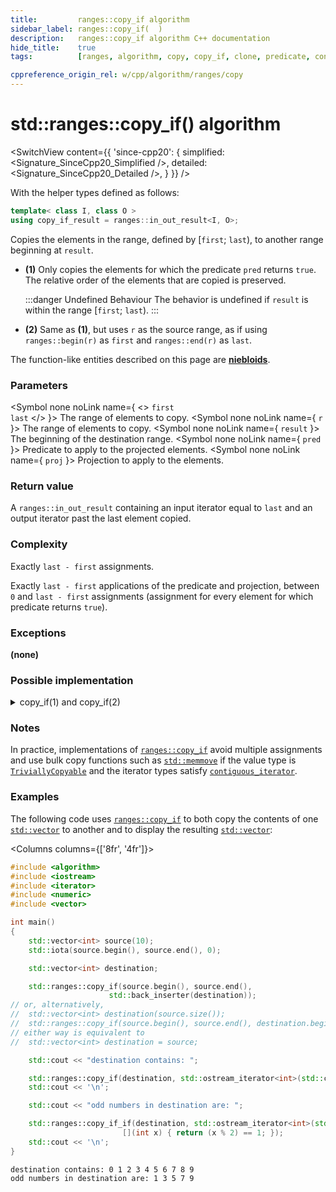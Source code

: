 ```yaml
---
title:         ranges::copy_if algorithm
sidebar_label: ranges::copy_if(  )
description:   ranges::copy_if algorithm C++ documentation
hide_title:    true
tags:          [ranges, algorithm, copy, copy_if, clone, predicate, condition]

cppreference_origin_rel: w/cpp/algorithm/ranges/copy
---
```



<!----------------- Codes ---------------------->


# std::ranges::copy_if() algorithm

<SwitchView content={{
	'since-cpp20': {
		simplified:	<Signature_SinceCpp20_Simplified />,
		detailed:	<Signature_SinceCpp20_Detailed />,
	}
}} />

With the helper types defined as follows:
```cpp
template< class I, class O >
using copy_if_result = ranges::in_out_result<I, O>;
```

Copies the elements in the range, defined by [`first`; `last`), to another range beginning at `result`.

- **(1)** Only copies the elements for which the predicate `pred` returns `true`.
  The relative order of the elements that are copied is preserved.

  :::danger Undefined Behaviour
  The behavior is undefined if `result` is within the range [`first`; `last`).
  :::

- **(2)** Same as **(1)**, but uses `r` as the source range, as if using `ranges::begin(r)` as `first` and `ranges::end(r)` as `last`.

The function-like entities described on this page are [**niebloids**](#).

### Parameters

<SymbolTable>

  <Symbol none noLink name={ <> <code>first</code> <br/> <code>last</code> </> }>
    The range of elements to copy.
  </Symbol>
  <Symbol none noLink name={ <code>r</code> }>
    The range of elements to copy.
  </Symbol>
  <Symbol none noLink name={ <code>result</code> }>
    The beginning of the destination range.
  </Symbol>
  <Symbol none noLink name={ <code>pred</code> }>
    Predicate to apply to the projected elements.
  </Symbol>
  <Symbol none noLink name={ <code>proj</code> }>
    Projection to apply to the elements.
  </Symbol>

</SymbolTable>

### Return value

A `ranges::in_out_result` containing an input iterator equal to `last` and an output iterator past the last element copied.

### Complexity

Exactly `last - first` assignments.


Exactly `last - first` applications of the predicate and projection, between `0` and `last - first` assignments (assignment for every element for which predicate returns `true`).

### Exceptions

**(none)**

### Possible implementation

<details>
<summary>copy_if(1) and copy_if(2)</summary>

```cpp
struct copy_if_fn
{
    template<std::input_iterator I, std::sentinel_for<I> S, std::weakly_incrementable O,
             class Proj = std::identity,
             std::indirect_unary_predicate<std::projected<I, Proj>> Pred>
    requires std::indirectly_copyable<I, O>
    constexpr ranges::copy_if_result<I, O>
        operator()(I first, S last, O result, Pred pred, Proj proj = {}) const
    {
        for (; first != last; ++first)
            if (std::invoke(pred, std::invoke(proj, *first)))
            {
                *result = *first;
                ++result;
            }
        return {std::move(first), std::move(result)};
    }

    template<ranges::input_range R, std::weakly_incrementable O,
             class Proj = std::identity,
             std::indirect_unary_predicate<
                 std::projected<ranges::iterator_t<R>, Proj>> Pred>
    requires std::indirectly_copyable<ranges::iterator_t<R>, O>
    constexpr ranges::copy_if_result<ranges::borrowed_iterator_t<R>, O>
        operator()(R&& r, O result, Pred pred, Proj proj = {}) const
    {
        return (*this)(ranges::begin(r), ranges::end(r),
                       std::move(result),
                       std::ref(pred), std::ref(proj));
    }
};

inline constexpr copy_if_fn copy_if;
```

</details>

### Notes

In practice, implementations of [`ranges::copy_if`](#) avoid multiple assignments and use bulk copy functions such as [`std::memmove`](#) if the value type is [`TriviallyCopyable`](/docs/named_req/TriviallyCopyable) and the iterator types satisfy [`contiguous_iterator`](#).

### Examples

The following code uses [`ranges::copy_if`](#) to both copy the contents of one [`std::vector`](/docs/std/containers/arrays/vector) to another and to display the resulting [`std::vector`](/docs/std/containers/arrays/vector):

<Columns columns={['8fr', '4fr']}>
<div>

```cpp title='Main.cpp' showLineNumbers
#include <algorithm>
#include <iostream>
#include <iterator>
#include <numeric>
#include <vector>

int main()
{
    std::vector<int> source(10);
    std::iota(source.begin(), source.end(), 0);

    std::vector<int> destination;

    std::ranges::copy_if(source.begin(), source.end(),
                      std::back_inserter(destination));
// or, alternatively,
//  std::vector<int> destination(source.size());
//  std::ranges::copy_if(source.begin(), source.end(), destination.begin());
// either way is equivalent to
//  std::vector<int> destination = source;

    std::cout << "destination contains: ";

    std::ranges::copy_if(destination, std::ostream_iterator<int>(std::cout, " "));
    std::cout << '\n';

    std::cout << "odd numbers in destination are: ";

    std::ranges::copy_if_if(destination, std::ostream_iterator<int>(std::cout, " "),
                         [](int x) { return (x % 2) == 1; });
    std::cout << '\n';
}
```

</div>
<div>

```plaintext title="Output"
destination contains: 0 1 2 3 4 5 6 7 8 9
odd numbers in destination are: 1 3 5 7 9
```

</div>
</Columns>
